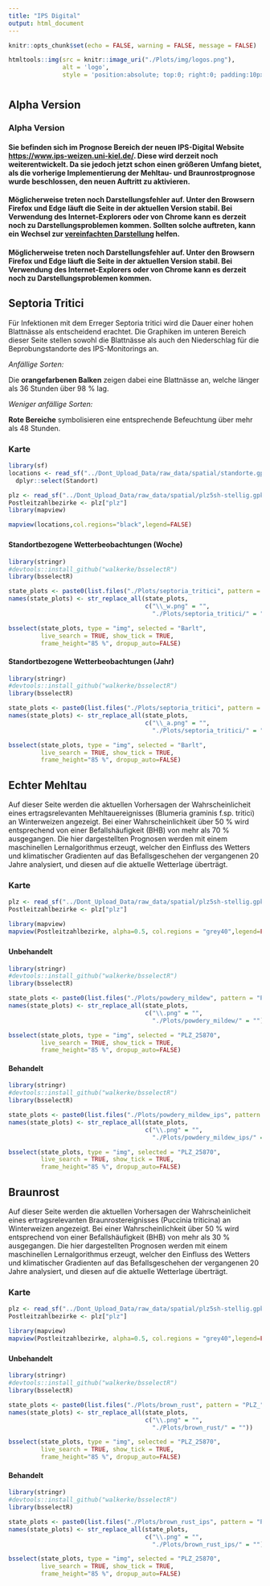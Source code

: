 ```yaml
---
title: "IPS Digital"
output: html_document
---
```


```r
knitr::opts_chunk$set(echo = FALSE, warning = FALSE, message = FALSE)
```

```r
htmltools::img(src = knitr::image_uri("./Plots/img/logos.png"), 
               alt = 'logo', 
               style = 'position:absolute; top:0; right:0; padding:10px;')
```

# {.tabset .tabset-fade}

## Alpha Version

### Alpha Version
#### Sie befinden sich im Prognose Bereich der neuen **IPS-Digital** Website [https://www.ips-weizen.uni-kiel.de/](https://www.ips-weizen.uni-kiel.de/). Diese wird derzeit noch weiterentwickelt. Da sie jedoch jetzt schon einen größeren Umfang bietet, als die vorherige Implementierung der Mehltau- und Braunrostprognose wurde beschlossen, den neuen Auftritt zu aktivieren.

#### Möglicherweise treten noch Darstellungsfehler auf. Unter den Browsern Firefox und Edge läuft die Seite in der aktuellen Version stabil. Bei Verwendung des Internet-Explorers oder von Chrome kann es derzeit noch zu Darstellungsproblemen kommen. Sollten solche auftreten, kann ein Wechsel zur [vereinfachten Darstellung](https://whamer.github.io/IPS-Digital_plain.html) helfen.

 

#### Möglicherweise treten noch Darstellungsfehler auf. Unter den Browsern Firefox und Edge läuft die Seite in der aktuellen Version stabil. Bei Verwendung des Internet-Explorers oder von Chrome kann es derzeit noch zu Darstellungsproblemen kommen.




## Septoria Tritici

Für Infektionen mit dem Erreger Septoria tritici wird die Dauer einer hohen Blattnässe als entscheidend erachtet. Die Graphiken im unteren Bereich dieser Seite stellen sowohl die Blattnässe als auch den Niederschlag für die Beprobungstandorte des IPS-Monitorings an. 

*Anfällige Sorten:*

Die **orangefarbenen Balken** zeigen dabei eine Blattnässe an, welche länger als 36 Stunden über 98 % lag. 

*Weniger anfällige Sorten:*

**Rote Bereiche** symbolisieren eine entsprechende Befeuchtung über mehr als 48 Stunden.


### Karte
    
```r
library(sf)
locations <- read_sf("../Dont_Upload_Data/raw_data/spatial/standorte.gpkg") %>% 
  dplyr::select(Standort)

plz <- read_sf("../Dont_Upload_Data/raw_data/spatial/plz5sh-stellig.gpkg")
Postleitzahlbezirke <- plz["plz"] 
library(mapview)

mapview(locations,col.regions="black",legend=FALSE)

```

### {.tabset .tabset-fade}

#### Standortbezogene Wetterbeobachtungen (Woche)
```r

library(stringr)
#devtools::install_github("walkerke/bsselectR")
library(bsselectR)

state_plots <- paste0(list.files("./Plots/septoria_tritici", pattern = "_w.png",full.names = TRUE))
names(state_plots) <- str_replace_all(state_plots, 
                                      c("\\_w.png" = "", 
                                        "./Plots/septoria_tritici/" = ""))

bsselect(state_plots, type = "img", selected = "Barlt", 
         live_search = TRUE, show_tick = TRUE,
         frame_height="85 %", dropup_auto=FALSE)
```
     
#### Standortbezogene Wetterbeobachtungen (Jahr)
```r

library(stringr)
#devtools::install_github("walkerke/bsselectR")
library(bsselectR)

state_plots <- paste0(list.files("./Plots/septoria_tritici", pattern = "_a.png",full.names = TRUE))
names(state_plots) <- str_replace_all(state_plots, 
                                      c("\\_a.png" = "", 
                                        "./Plots/septoria_tritici/" = ""))

bsselect(state_plots, type = "img", selected = "Barlt", 
         live_search = TRUE, show_tick = TRUE,
         frame_height="85 %", dropup_auto=FALSE)
``` 

      
      
  











## Echter Mehltau

Auf dieser Seite werden die aktuellen Vorhersagen der Wahrscheinlicheit eines ertragsrelevanten Mehltauereignisses (Blumeria graminis f.sp. tritici) an Winterweizen angezeigt. Bei einer Wahrscheinlichkeit über 50 % wird entsprechend von einer Befallshäufigkeit (BHB) von mehr als 70 % ausgegangen. Die hier dargestellten Prognosen werden mit einem maschinellen Lernalgorithmus erzeugt, welcher den Einfluss des Wetters und klimatischer Gradienten auf das Befallsgeschehen der vergangenen 20 Jahre analysiert, und diesen auf die aktuelle Wetterlage überträgt.


### Karte
    
```r
plz <- read_sf("../Dont_Upload_Data/raw_data/spatial/plz5sh-stellig.gpkg")
Postleitzahlbezirke <- plz["plz"] 

library(mapview)
mapview(Postleitzahlbezirke, alpha=0.5, col.regions = "grey40",legend=FALSE)
```




### {.tabset .tabset-fade}

#### Unbehandelt

```r

library(stringr)
#devtools::install_github("walkerke/bsselectR")
library(bsselectR)

state_plots <- paste0(list.files("./Plots/powdery_mildew", pattern = "PLZ_",full.names = TRUE))
names(state_plots) <- str_replace_all(state_plots, 
                                      c("\\.png" = "", 
                                        "./Plots/powdery_mildew/" = ""))

bsselect(state_plots, type = "img", selected = "PLZ_25870", 
         live_search = TRUE, show_tick = TRUE,
         frame_height="85 %", dropup_auto=FALSE)
```
      
  
#### Behandelt

```r

library(stringr)
#devtools::install_github("walkerke/bsselectR")
library(bsselectR)

state_plots <- paste0(list.files("./Plots/powdery_mildew_ips", pattern = "PLZ_",full.names = TRUE))
names(state_plots) <- str_replace_all(state_plots, 
                                      c("\\.png" = "", 
                                        "./Plots/powdery_mildew_ips/" = ""))

bsselect(state_plots, type = "img", selected = "PLZ_25870", 
         live_search = TRUE, show_tick = TRUE,
         frame_height="85 %", dropup_auto=FALSE)
```
 








## Braunrost

Auf dieser Seite werden die aktuellen Vorhersagen der Wahrscheinlicheit eines ertragsrelevanten Braunrostereignisses (Puccinia triticina) an Winterweizen angezeigt. Bei einer Wahrscheinlichkeit über 50 % wird entsprechend von einer Befallshäufigkeit (BHB) von mehr als 30 % ausgegangen. Die hier dargestellten Prognosen werden mit einem maschinellen Lernalgorithmus erzeugt, welcher den Einfluss des Wetters und klimatischer Gradienten auf das Befallsgeschehen der vergangenen 20 Jahre analysiert, und diesen auf die aktuelle Wetterlage überträgt.

### Karte
    
```r
plz <- read_sf("../Dont_Upload_Data/raw_data/spatial/plz5sh-stellig.gpkg")
Postleitzahlbezirke <- plz["plz"] 

library(mapview)
mapview(Postleitzahlbezirke, alpha=0.5, col.regions = "grey40",legend=FALSE)
```

   
### {.tabset .tabset-fade}

#### Unbehandelt

```r

library(stringr)
#devtools::install_github("walkerke/bsselectR")
library(bsselectR)

state_plots <- paste0(list.files("./Plots/brown_rust", pattern = "PLZ_", full.names = TRUE))
names(state_plots) <- str_replace_all(state_plots, 
                                      c("\\.png" = "", 
                                        "./Plots/brown_rust/" = ""))

bsselect(state_plots, type = "img", selected = "PLZ_25870", 
         live_search = TRUE, show_tick = TRUE,
         frame_height="85 %", dropup_auto=FALSE)
```

#### Behandelt

```r

library(stringr)
#devtools::install_github("walkerke/bsselectR")
library(bsselectR)

state_plots <- paste0(list.files("./Plots/brown_rust_ips", pattern = "PLZ_", full.names = TRUE))
names(state_plots) <- str_replace_all(state_plots, 
                                      c("\\.png" = "", 
                                        "./Plots/brown_rust_ips/" = ""))

bsselect(state_plots, type = "img", selected = "PLZ_25870", 
         live_search = TRUE, show_tick = TRUE,
         frame_height="85 %", dropup_auto=FALSE)
```


